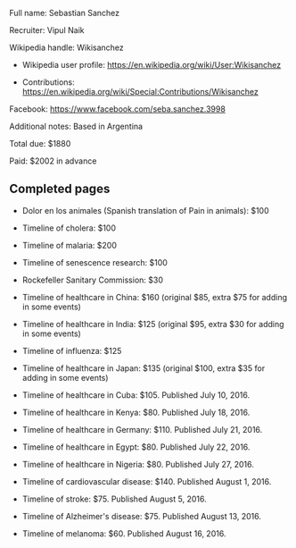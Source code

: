 Full name: Sebastian Sanchez

Recruiter: Vipul Naik

Wikipedia handle: Wikisanchez

* Wikipedia user profile: https://en.wikipedia.org/wiki/User:Wikisanchez

* Contributions: https://en.wikipedia.org/wiki/Special:Contributions/Wikisanchez

Facebook: https://www.facebook.com/seba.sanchez.3998

Additional notes: Based in Argentina

Total due: $1880

Paid: $2002 in advance

== Completed pages ==

* Dolor en los animales (Spanish translation of Pain in animals): $100

* Timeline of cholera: $100

* Timeline of malaria: $200

* Timeline of senescence research: $100

* Rockefeller Sanitary Commission: $30

* Timeline of healthcare in China: $160 (original $85, extra $75 for adding in some events)

* Timeline of healthcare in India: $125 (original $95, extra $30 for adding in some events)

* Timeline of influenza: $125

* Timeline of healthcare in Japan: $135 (original $100, extra $35 for adding in some events)

* Timeline of healthcare in Cuba: $105. Published July 10, 2016.

* Timeline of healthcare in Kenya: $80. Published July 18, 2016.

* Timeline of healthcare in Germany: $110. Published July 21, 2016.

* Timeline of healthcare in Egypt: $80. Published July 22, 2016.

* Timeline of healthcare in Nigeria: $80. Published July 27, 2016.

* Timeline of cardiovascular disease: $140. Published August 1, 2016.

* Timeline of stroke: $75. Published August 5, 2016.

* Timeline of Alzheimer's disease: $75. Published August 13, 2016.

* Timeline of melanoma: $60. Published August 16, 2016.
